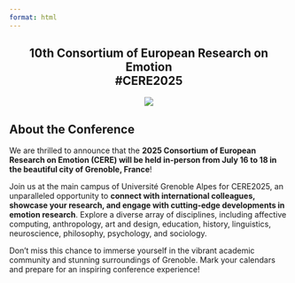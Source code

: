 ```yaml
---
format: html
---
```


::: {.column-screen style="text-align: center;"}
# 10th Consortium of European Research on Emotion <br> #CERE2025

![](images/grenobleCERE2025.png)
:::

## About the Conference

We are thrilled to announce that the **2025 Consortium of European Research on Emotion (CERE) will be held in-person from July 16 to 18 in the beautiful city of Grenoble, France**!

Join us at the main campus of Université Grenoble Alpes for CERE2025, an unparalleled opportunity to **connect with international colleagues, showcase your research, and engage with cutting-edge developments in emotion research**. Explore a diverse array of disciplines, including affective computing, anthropology, art and design, education, history, linguistics, neuroscience, philosophy, psychology, and sociology.

Don't miss this chance to immerse yourself in the vibrant academic community and stunning surroundings of Grenoble. Mark your calendars and prepare for an inspiring conference experience!

